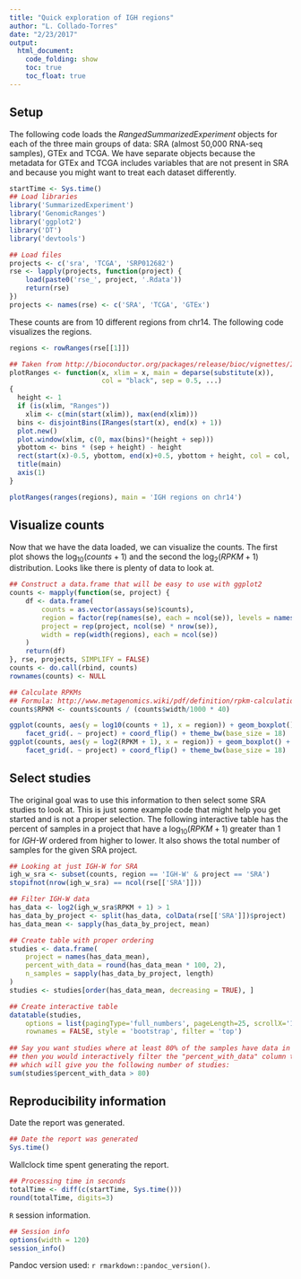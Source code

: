 ```yaml
---
title: "Quick exploration of IGH regions"
author: "L. Collado-Torres"
date: "2/23/2017"
output:
  html_document:
    code_folding: show
    toc: true
    toc_float: true
---
```


## Setup

The following code loads the _RangedSummarizedExperiment_ objects for each of the three main groups of data: SRA (almost 50,000 RNA-seq samples), GTEx and TCGA. We have separate objects because the metadata for GTEx and TCGA includes variables that are not present in SRA and because you might want to treat each dataset differently.

```r
startTime <- Sys.time()
## Load libraries
library('SummarizedExperiment')
library('GenomicRanges')
library('ggplot2')
library('DT')
library('devtools')

## Load files
projects <- c('sra', 'TCGA', 'SRP012682')
rse <- lapply(projects, function(project) {
    load(paste0('rse_', project, '.Rdata'))
    return(rse)
})
projects <- names(rse) <- c('SRA', 'TCGA', 'GTEx')
```

These counts are from 10 different regions from chr14. The following code visualizes the regions.

```r
regions <- rowRanges(rse[[1]])

## Taken from http://bioconductor.org/packages/release/bioc/vignettes/IRanges/inst/doc/IRangesOverview.R
plotRanges <- function(x, xlim = x, main = deparse(substitute(x)),
                       col = "black", sep = 0.5, ...) 
{
  height <- 1
  if (is(xlim, "Ranges"))
    xlim <- c(min(start(xlim)), max(end(xlim)))
  bins <- disjointBins(IRanges(start(x), end(x) + 1))
  plot.new()
  plot.window(xlim, c(0, max(bins)*(height + sep)))
  ybottom <- bins * (sep + height) - height
  rect(start(x)-0.5, ybottom, end(x)+0.5, ybottom + height, col = col, ...)
  title(main)
  axis(1)
}

plotRanges(ranges(regions), main = 'IGH regions on chr14')
```


## Visualize counts

Now that we have the data loaded, we can visualize the counts. The first plot shows the $\log_{10}(counts + 1)$ and the second the $\log_2(RPKM + 1)$ distribution. Looks like there is plenty of data to look at.

```r
## Construct a data.frame that will be easy to use with ggplot2
counts <- mapply(function(se, project) {
    df <- data.frame(
        counts = as.vector(assays(se)$counts),
        region = factor(rep(names(se), each = ncol(se)), levels = names(se)),
        project = rep(project, ncol(se) * nrow(se)),
        width = rep(width(regions), each = ncol(se))
    )
    return(df)
}, rse, projects, SIMPLIFY = FALSE)
counts <- do.call(rbind, counts)
rownames(counts) <- NULL

## Calculate RPKMs
## Formula: http://www.metagenomics.wiki/pdf/definition/rpkm-calculation
counts$RPKM <- counts$counts / (counts$width/1000 * 40)

ggplot(counts, aes(y = log10(counts + 1), x = region)) + geom_boxplot() +
    facet_grid(. ~ project) + coord_flip() + theme_bw(base_size = 18)
ggplot(counts, aes(y = log2(RPKM + 1), x = region)) + geom_boxplot() +
    facet_grid(. ~ project) + coord_flip() + theme_bw(base_size = 18)
```

## Select studies

The original goal was to use this information to then select some SRA studies to look at. This is just some example code that might help you get started and is not a proper selection. The following interactive table has the percent of samples in a project that have a $\log_{10} (RPKM +1)$ greater than 1 for _IGH-W_ ordered from higher to lower. It also shows the total number of samples for the given SRA project.

```r
## Looking at just IGH-W for SRA
igh_w_sra <- subset(counts, region == 'IGH-W' & project == 'SRA')
stopifnot(nrow(igh_w_sra) == ncol(rse[['SRA']]))

## Filter IGH-W data
has_data <- log2(igh_w_sra$RPKM + 1) > 1
has_data_by_project <- split(has_data, colData(rse[['SRA']])$project)
has_data_mean <- sapply(has_data_by_project, mean)

## Create table with proper ordering
studies <- data.frame(
    project = names(has_data_mean),
    percent_with_data = round(has_data_mean * 100, 2),
    n_samples = sapply(has_data_by_project, length)
)
studies <- studies[order(has_data_mean, decreasing = TRUE), ]

## Create interactive table
datatable(studies,
    options = list(pagingType='full_numbers', pageLength=25, scrollX='100%'),
    rownames = FALSE, style = 'bootstrap', filter = 'top')
    
## Say you want studies where at least 80% of the samples have data in IGH-W
## then you would interactively filter the "percent_with_data" column to 80
## which will give you the following number of studies:
sum(studies$percent_with_data > 80)
```


## Reproducibility information

Date the report was generated.

```r
## Date the report was generated
Sys.time()
```

Wallclock time spent generating the report.

```r
## Processing time in seconds
totalTime <- diff(c(startTime, Sys.time()))
round(totalTime, digits=3)
```

`R` session information.

```r
## Session info
options(width = 120)
session_info()
```

Pandoc version used: `r rmarkdown::pandoc_version()`.
